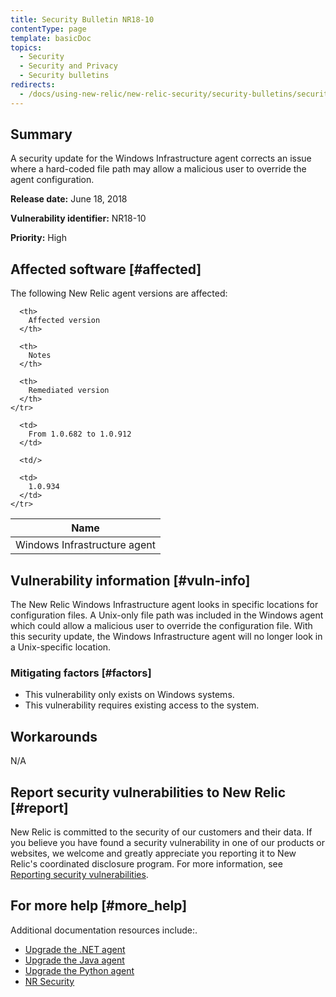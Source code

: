 ```yaml
---
title: Security Bulletin NR18-10
contentType: page
template: basicDoc
topics:
  - Security
  - Security and Privacy
  - Security bulletins
redirects:
  - /docs/using-new-relic/new-relic-security/security-bulletins/security-bulletin-nr18-10
---
```


## Summary

A security update for the Windows Infrastructure agent corrects an issue where a hard-coded file path may allow a malicious user to override the agent configuration.

**Release date:** June 18, 2018

**Vulnerability identifier:** NR18-10

**Priority:** High

## Affected software [#affected]

The following New Relic agent versions are affected:

<Table>
  <thead>
    <tr>
      <th>
        Name
      </th>

      <th>
        Affected version
      </th>

      <th>
        Notes
      </th>

      <th>
        Remediated version
      </th>
    </tr>
  </thead>

  <tbody>
    <tr>
      <td>
        Windows Infrastructure agent
      </td>

      <td>
        From 1.0.682 to 1.0.912
      </td>

      <td/>

      <td>
        1.0.934
      </td>
    </tr>
  </tbody>
</Table>

## Vulnerability information [#vuln-info]

The New Relic Windows Infrastructure agent looks in specific locations for configuration files. A Unix-only file path was included in the Windows agent which could allow a malicious user to override the configuration file. With this security update, the Windows Infrastructure agent will no longer look in a Unix-specific location.

### Mitigating factors [#factors]

* This vulnerability only exists on Windows systems.
* This vulnerability requires existing access to the system.

## Workarounds

N/A

## Report security vulnerabilities to New Relic [#report]

New Relic is committed to the security of our customers and their data. If you believe you have found a security vulnerability in one of our products or websites, we welcome and greatly appreciate you reporting it to New Relic's coordinated disclosure program. For more information, see [Reporting security vulnerabilities](/docs/security/new-relic-security/data-privacy/reporting-security-vulnerabilities).

## For more help [#more_help]

Additional documentation resources include:.

* [Upgrade the .NET agent](https://docs.newrelic.com/docs/agents/net-agent/installation/update-net-agent)
* [Upgrade the Java agent](https://docs.newrelic.com/docs/agents/java-agent/installation/upgrade-java-agent)
* [Upgrade the Python agent](https://docs.newrelic.com/docs/agents/python-agent/installation-configuration/upgrade-python-agent)
* [NR Security](https://newrelic.com/why-new-relic/security "Link opens in a new window.")
